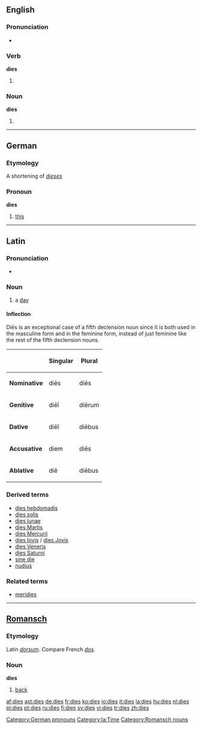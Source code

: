 ==English==

===Pronunciation===
*{{audio|en-us-dies.ogg|Audio (US)}}


===Verb===
'''dies'''

# {{third-person singular of|[[die]]}}

===Noun===
'''dies'''

# {{plural of|[[die]]}} {{italbrac|when used in the sense of a pattern}}

----

==German==

===Etymology===
A shortening of ''[[dieses]]''

===Pronoun===
'''dies'''

# [[this]]

[[Category:German pronouns]]

----

==Latin==

===Pronunciation===
*{{IPA|/ˈdiː.eːs/}}

===Noun===
{{la-noun|dīēs|diei|dīēī|m and f|fifth}}

# a [[day]]

====Inflection====
Diēs is an exceptional case of a fifth declension noun since it is both used in the masculine form and in the feminine form, instead of just feminine like the rest of the fifth declension nouns.<br/>
{{ladecl5vow}}

{| {{prettytable}}
!
!Singular
!Plural
|-
|'''Nominative'''
|diēs
|diēs
|-
|'''Genitive'''
|diēī
|diērum
|-
|'''Dative'''
|diēī
|diēbus
|-
|'''Accusative'''
|diem
|diēs
|-
|'''Ablative'''
|diē
|diēbus
|}

===Derived terms===
*[[dies hebdomadis]]
*[[dies solis]]
*[[dies lunae]]
*[[dies Martis]]
*[[dies Mercurii]]
*[[dies Iovis]] / [[dies Jovis]]
*[[dies Veneris]]
*[[dies Saturni]]
*[[sine die]]
*[[nudius]]

===Related terms===
*[[meridies]]

[[Category:la:Time]]

----

==[[Romansch]]==

===Etymology===
Latin ''[[dorsum]]''. Compare French ''[[dos]]''.

===Noun===
'''dies''' {{m}}

# [[back]]

[[Category:Romansch nouns]]

[[af:dies]]
[[ast:dies]]
[[de:dies]]
[[fr:dies]]
[[ko:dies]]
[[io:dies]]
[[it:dies]]
[[la:dies]]
[[hu:dies]]
[[nl:dies]]
[[pl:dies]]
[[pt:dies]]
[[ru:dies]]
[[fi:dies]]
[[sv:dies]]
[[vi:dies]]
[[tr:dies]]
[[zh:dies]]